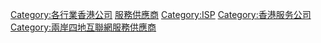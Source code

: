 [[Category:各行業香港公司|Category:各行業香港公司]]
[[Category:香港互聯網|服務供應商]]
[[Category:ISP|Category:ISP]]
[[Category:香港服务公司|Category:香港服务公司]]
[[Category:兩岸四地互聯網服務供應商|Category:兩岸四地互聯網服務供應商]]